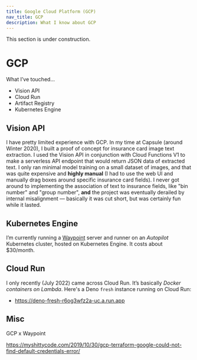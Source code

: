 ```yaml
---
title: Google Cloud Platform (GCP)
nav_title: GCP
description: What I know about GCP
---
```


<Note type="warning" fill>
  This section is under construction.
</Note>

# GCP

What I’ve touched...

- Vision API
- Cloud Run
- Artifact Registry
- Kubernetes Engine

## Vision API

I have pretty limited experience with GCP. In my time at Capsule (around Winter 2020), I
built a proof of concept for insurance card image text extraction. I used the Vision API
in conjunction with Cloud Functions V1 to make a serverless API endpoint that would return
JSON data of extracted text. I only ran minimal model training on a small dataset of images,
and that was quite expensive and **highly manual** (I had to use the web UI and manually drag
boxes around specific insurance card fields). I never got around to implementing the association
of text to insurance fields, like "bin number" and "group number", **and** the project was eventually
derailed by internal misalignment — basically it was cut short, but was certainly fun while
it lasted.

## Kubernetes Engine

I’m currently running a [Waypoint](https://www.waypointproject.io/) server and runner on
an _Autopilot_ Kubernetes cluster, hosted on Kubernetes Engine. It costs about $30/month.

## Cloud Run

I only recently (July 2022) came across Cloud Run. It’s basically _Docker containers on
Lambda_. Here's a Deno `fresh` instance running on Cloud Run:

- https://deno-fresh-r6og3wfz2a-uc.a.run.app

## Misc

GCP x Waypoint

https://myshittycode.com/2019/10/30/gcp-terraform-google-could-not-find-default-credentials-error/
